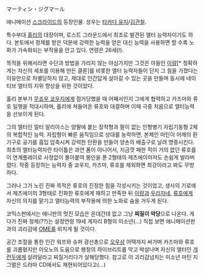 マーティン・ジグマール

애니메이션 [[스크라이드]]의 등장인물. 성우는 [[타카다 유지]]/[[김관철]].

특수부대 [[홀리]]의 대장이며, 로스트 그라운드에서 최초로 발견된 앨터 능력자이기도 하다. 본토에서 정제를 받은 덕분에 강력한 능력을 얻은 대신 능력을 사용하면 할 수록 노화가 가속화되는 부작용을 안고 있다. 연령은 26세(!).

목적을 위해서라면 수단과 방법을 가리지 않는 야심가지만 그것은 아들인 [[이량]][* 정확하게는 자신의 세포를 이용해 만든 클론]를 비롯한 앨터 능력자들이 단지 그 힘을 가졌다는 이유만으로 차별당하지 않고, 제대로  인간답게 살아갈 수 있는 곳을 만들며 동시에 네이티브 앨터의 지위 향상을 위한 것이었다. 

홀리 본부가 [[무죠우 쿄우지]]에게 점거당했을 때 어째서인지 그에게 협력하고 카즈마와 류호 일행을 적대시하며, 홀리에 쳐들어온 류호와 대결하며 이때 극중 처음으로 앨터능력을 선보이게 된다.

그의 앨터인 얼터 알리아스는 양팔에 붙는 장착형과 팔이 없는 인형병기 자립기동형 2체의 복합적인 능력. 자립형이 빠른 움직임으로 상대를 농락하면, 본체인 마틴이 어깨의 환기구로 공기를 흡입 압축시켜 강력한 탄환을 만들어 양손의 배출구로 날려 명중시킨다. 최초의 앨터능력자란 타이틀은 과연 폼이 아니어서, 지금껏 패한 적이 거의 없던 류호를 이 연계플레이로 사정없이 몰아붙여 봉인을 푼 2형태의 제츠에이마저도 손쉽게 발라버렸다. 작중 등장하는 능력자 중 쿄우지, 카즈마, 류호를 제외하면 최강이라고 봐도 무방하다.

그러나 그가 노린 진짜 목적은 류호의 진정한 힘을 각성시키는 것이었고, 생사의 기로에서 제츠에이의 3형태로 진화한 류호에게 패하고 만족한 뒤 [[이량]]과 [[우리자네]], [[류호]]에게 자신의 의지를 맡기고 앨터능력의 부작용에 의한 노화로 숨을 거두게 된다.

코믹스판에서는 애니판의 멋진 모습은 온데간데 없고 그냥 '''찌질이 악당'''으로 나온다. 게다가 진짜 정체(??)는 설정연령 19세 게자리 B형의 미소년(...) 직접 보면 애니메이션판과의 괴리감에 [[OME]]를 외치게 될 것이다. 

공간 조절을 통한 인간 워프와 슈퍼 광선총으로 [[오우삼]] 어택까지 써가며 카즈마와 류호를 괴롭혔지만 아오노의 도움으로 팽창의 하이브리트를 막고 박살나며 자신의 앨터인 [[개런두]]에게 살려달라고 찌질거리다가 살해당했다. 참고로 이 괴리감넘치는 미소년 마틴 지그멀은 드라마 CD에서도 재현되어있다고(…)
